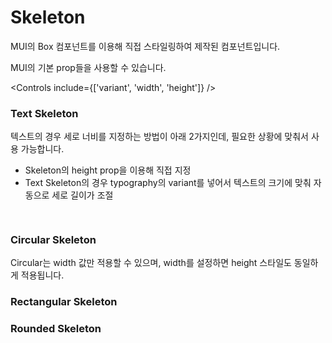 
<Meta of={SkeletonStories} />

# Skeleton

MUI의 Box 컴포넌트를 이용해 직접 스타일링하여 제작된 컴포넌트입니다.

MUI의 기본 prop들을 사용할 수 있습니다.

<Canvas of={SkeletonStories.Default} />

<Controls include={['variant', 'width', 'height']} />

### Text Skeleton

<Canvas of={SkeletonStories.TextSkeleton} />

텍스트의 경우 세로 너비를 지정하는 방법이 아래 2가지인데, 필요한 상황에 맞춰서 사용 가능합니다.
- Skeleton의 height prop을 이용해 직접 지정
- Text Skeleton의 경우 typography의 variant를 넣어서 텍스트의 크기에 맞춰 자동으로 세로 길이가 조절

```jsx
  <Skeleton variant="text" sx={{ typography: 'typography/headline/h1/black' }} />
```

### Circular Skeleton

Circular는 width 값만 적용할 수 있으며, width를 설정하면 height 스타일도 동일하게 적용됩니다.

<Canvas of={SkeletonStories.CircularSkeleton} />

### Rectangular Skeleton

<Canvas of={SkeletonStories.RectangularSkeleton} />

### Rounded Skeleton

<Canvas of={SkeletonStories.RoundedSkeleton} />
